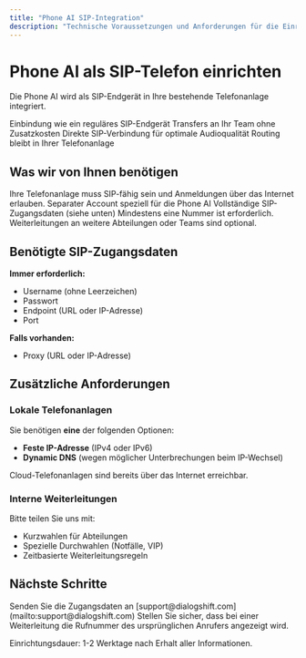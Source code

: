 ```yaml
---
title: "Phone AI SIP-Integration"
description: "Technische Voraussetzungen und Anforderungen für die Einrichtung der Phone AI als SIP-Telefon"
---
```


# Phone AI als SIP-Telefon einrichten

Die Phone AI wird als SIP-Endgerät in Ihre bestehende Telefonanlage integriert.

<CardGroup cols={2}>
  <Card title="Nahtlose Integration" icon="plug">
    Einbindung wie ein reguläres SIP-Endgerät
  </Card>
  <Card title="Kostenfreie Weiterleitungen" icon="phone-arrow-right">
    Transfers an Ihr Team ohne Zusatzkosten
  </Card>
  <Card title="Beste Sprachqualität" icon="microphone">
    Direkte SIP-Verbindung für optimale Audioqualität
  </Card>
  <Card title="Volle Kontrolle" icon="sliders">
    Routing bleibt in Ihrer Telefonanlage
  </Card>
</CardGroup>

## Was wir von Ihnen benötigen

<Note>
  Ihre Telefonanlage muss SIP-fähig sein und Anmeldungen über das Internet erlauben.
</Note>

<Steps>
  <Step title="SIP-Account einrichten">
    Separater Account speziell für die Phone AI
  </Step>
  <Step title="Zugangsdaten bereitstellen">
    Vollständige SIP-Zugangsdaten (siehe unten)
  </Step>
  <Step title="Interne Kurzwahlen">
    Mindestens eine Nummer ist erforderlich. Weiterleitungen an weitere Abteilungen oder Teams sind optional.
  </Step>
</Steps>

## Benötigte SIP-Zugangsdaten

**Immer erforderlich:**

- Username (ohne Leerzeichen)
- Passwort
- Endpoint (URL oder IP-Adresse)
- Port

**Falls vorhanden:**

- Proxy (URL oder IP-Adresse)

## Zusätzliche Anforderungen

### Lokale Telefonanlagen

Sie benötigen **eine** der folgenden Optionen:

- **Feste IP-Adresse** (IPv4 oder IPv6)
- **Dynamic DNS** (wegen möglicher Unterbrechungen beim IP-Wechsel)

<Info>
  Cloud-Telefonanlagen sind bereits über das Internet erreichbar.
</Info>

### Interne Weiterleitungen

Bitte teilen Sie uns mit:

- Kurzwahlen für Abteilungen
- Spezielle Durchwahlen (Notfälle, VIP)
- Zeitbasierte Weiterleitungsregeln

## Nächste Schritte

<CardGroup cols={2}>
  <Card title="Kontaktieren Sie uns" icon="envelope" href="mailto:support@dialogshift.com">
    Senden Sie die Zugangsdaten an [support@dialogshift.com](mailto:support@dialogshift.com)
  </Card>
  <Card title="Weiterleitungen konfigurieren" icon="phone-arrow-right" href="/de/phone-ai/redirect-in-sip-de">
    Stellen Sie sicher, dass bei einer Weiterleitung die Rufnummer des ursprünglichen Anrufers angezeigt wird.
  </Card>
</CardGroup>

Einrichtungsdauer: 1-2 Werktage nach Erhalt aller Informationen.